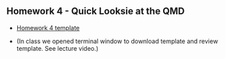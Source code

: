 <!-- # Homework 4 - Normalization Worked Example SP2025 -->


## Homework 4 - Quick Looksie at the QMD

* [Homework 4 template](https://classroom.github.com/a/POfYo-wu){target="_blank"}

* (In class we opened terminal window to download template and review template.  See lecture video.)


